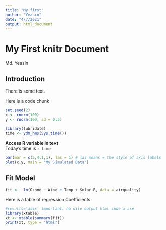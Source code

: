 ```yaml
---
title: "My first"
author: "Yeasin"
date: "4/7/2021"
output: html_document
---
```

# My First knitr Document
Md. Yeasin

## Introduction
There is some text.

Here is a code chunk
```r
set.seed(2)
x <- rnorm(100)
y <- rnorm(100, sd = 0.5)
```
```r
library(lubridate)
time <- ydm_hms(Sys.time())
```
**Access R variable in text ** \
Today's time is `r time` \ \

```r
par(mar = c(5,4,1,1), las = 1) # las means = the style of axis labels 
plot(x,y, main = "My Simulated Data")
```

## Fit Model

```r
fit <-  lm(Ozone ~ Wind + Temp + Solar.R, data = airquality)
```

Here is a table of regression Coefficients.

```r
#results='asis' important; na dile output html code a ase
library(xtable)
xt <- xtable(summary(fit))
print(xt, type = "html")
```

